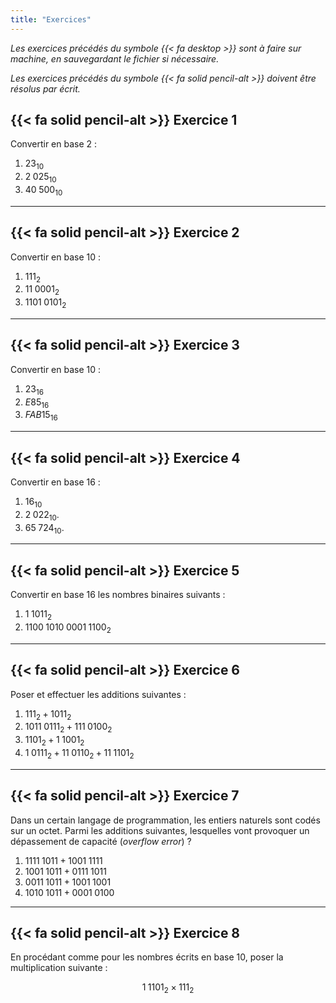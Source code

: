 ---
title: "Exercices"
---

_Les exercices précédés du symbole {{< fa desktop >}} sont à faire sur machine, en sauvegardant le fichier si nécessaire._

_Les exercices précédés du symbole {{< fa solid pencil-alt >}} doivent être résolus par écrit._


## {{< fa solid pencil-alt >}} Exercice 1

Convertir en base 2 :

1. $23_{10}$
2. $2\;025_{10}$
3. $40\;500_{10}$

------------------------------------------

## {{< fa solid pencil-alt >}} Exercice 2

Convertir en base 10 :

1. $111_2$
2. $11\;0001_2$
3. $1101\;0101_2$

------------------------------------------------

## {{< fa solid pencil-alt >}} Exercice 3

Convertir en base 10 :

1. $23_{16}$
2. $E85_{16}$
3. $FAB15_{16}$

---------------------------------------------------

## {{< fa solid pencil-alt >}} Exercice 4

Convertir en base 16 :

1. $16_{10}$
2. $2\;022_{10}$.
3. $65\;724_{10}$.

----------------------------------------------------------

## {{< fa solid pencil-alt >}} Exercice 5

Convertir en base 16 les nombres binaires suivants :

1. $1\;1011_2$
2. $1100\;1010\;0001\;1100_2$

---------------------------------------------------------

## {{< fa solid pencil-alt >}} Exercice 6

Poser et effectuer les additions suivantes :

1. $111_2+1011_2$
2. $1011\;0111_2+111\;0100_2$
3. $1101_2+1\;1001_2$
4. $1\;0111_2+11\;0110_2+11\;1101_2$

----------------------------------------------------------

## {{< fa solid pencil-alt >}} Exercice 7

Dans un certain langage de programmation, les entiers naturels sont codés sur un octet. Parmi les additions suivantes, lesquelles vont provoquer un dépassement de capacité (_overflow error_) ?

1. $1111\;1011 + 1001\;1111$
2. $1001\;1011 + 0111\;1011$
3. $0011\;1011 + 1001\;1001$
4. $1010\;1011 + 0001\;0100$

-------------------------------------------------------------

## {{< fa solid pencil-alt >}} Exercice 8

En procédant comme pour les nombres écrits en base 10, poser la multiplication suivante :

$$1\;1101_2\times 111_2$$